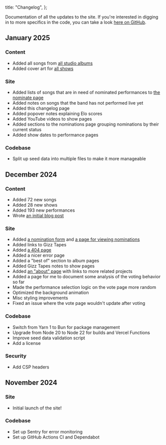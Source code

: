   title: "Changelog",
};

Documentation of all the updates to the site.
If you're interested in digging in to more specifics in the code, you can take a
look [here on GitHub](https://github.com/jamesbvaughan/live-gizz-rankings).

## January 2025

### Content

- Added all songs from [all studio albums](/albums)
- Added cover art for [all shows](/shows)

### Site

- Added lists of songs that are in need of nominated performances to [the
  nominate page](/nominate)
- Added notes on songs that the band has not performed live yet
- Added this changelog page
- Added popover notes explaining Elo scores
- Added YouTube videos to show pages
- Added sections to the nominations page grouping nominations by their current
  status
- Added show dates to performance pages

### Codebase

- Split up seed data into multiple files to make it more manageable

## December 2024

### Content

- Added 72 new songs
- Added 28 new shows
- Added 193 new performances
- Wrote [an initial blog post](/blog/first-week)

### Site

- Added [a nomination form](/nominate) and [a page for viewing
  nominations](/nominations)
- Added links to Gizz Tapes
- Added [a 404 page](/some-fake-url)
- Added a nicer error page
- Added a "best of" section to album pages
- Added Gizz Tapes notes to show pages
- Added [an "about" page](/about) with links to more related projects
- Added a page for me to document some analysis of the voting behavior so far
- Made the performance selection logic on the vote page more random
- Optimized the background animation
- Misc styling improvements
- Fixed an issue where the vote page wouldn't update after voting

### Codebase

- Switch from Yarn 1 to Bun for package management
- Upgrade from Node 20 to Node 22 for builds and Vercel Functions
- Improve seed data validation script
- Add a license

### Security

- Add CSP headers

## November 2024

### Site

- Initial launch of the site!

### Codebase

- Set up Sentry for error monitoring
- Set up GitHub Actions CI and Dependabot

